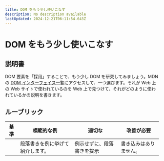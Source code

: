 ```yaml
---
title: DOM をもう少し使いこなす
description: No description available
lastUpdated: 2024-12-21T06:11:54.643Z
---
```


# DOM をもう少し使いこなす

## 説明書

DOM 要素を「採用」することで、もう少し DOM を研究してみましょう。MDN の [DOM インターフェイス一覧](https://developer.mozilla.org/ja/docs/Web/API/Document_Object_Model)にアクセスして、一つ選びます。それが Web 上の Web サイトで使われているのを Web 上で見つけて、それがどのように使われているかの説明を書きます。

## ルーブリック

| 基準 | 模範的な例                                     | 適切な                                         | 改善が必要       |
| -------- | --------------------------------------------- | ------------------------------------------------ | ----------------------- |
|          | 段落書きを例に挙げて紹介します。 | 例示せずに、段落書きを提示 | 書き込みはありません。 |

